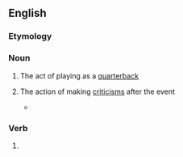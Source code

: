 ==English==

===Etymology===
{{suffix|en|quarterback|ing}}

===Noun===
{{en-noun|-}}

# {{lb|en|American football}} The act of playing as a [[quarterback]]
# {{lb|en|US}} The action of making [[criticism]]s after the event
#* {{quote-web|lang=en|author=Alex McLevy|title=The final Game Of Thrones brings a pensive but simple meditation about stories (newbies)
|url=https://tv.avclub.com/the-final-game-of-thrones-brings-a-pensive-and-dark-med-1834878199|work={{w|The A.V. Club}}|date=19 May 2019|passage=Plenty of past seasons’ events could look ill-conceived in the critical eye of Monday-morning '''quarterbacking''', but previously, the show had earned the benefit of the doubt that missteps on the part of supposedly intelligent characters were a plausible lack of in-world foresight.}}

===Verb===
{{head|en|verb form}}

# {{present participle of|quarterback|lang=en|nocat=1}}